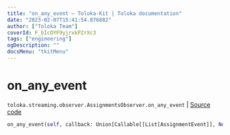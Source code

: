 ```yaml
---
title: "on_any_event — Toloka-Kit | Toloka documentation"
date: "2023-02-07T15:41:54.876882"
author: ["Toloka Team"]
coverId: F_bIcOYF9yjrxkPZrXc3
tags: ["engineering"]
ogDescription: ""
docsMenu: "tkitMenu"
---
```


# on_any_event
`toloka.streaming.observer.AssignmentsObserver.on_any_event` | [Source code](https://github.com/Toloka/toloka-kit/blob/v1.1.3/src/streaming/observer.py#L378)

```python
on_any_event(self, callback: Union[Callable[[List[AssignmentEvent]], None], Callable[[List[AssignmentEvent]], Awaitable[None]]])
```